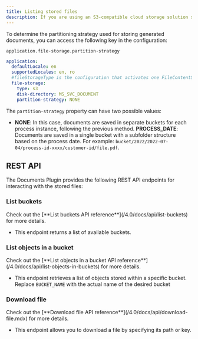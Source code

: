 ```yaml
---
title: Listing stored files
description: If you are using an S3-compatible cloud storage solution such as MinIO, the stored files are organized into buckets. A bucket serves as a container for objects stored in Amazon S3. The Documents Plugin provides a REST API that allows you to easily view the files stored in the buckets.
---
```


To determine the partitioning strategy used for storing generated documents, you can access the following key in the configuration:

`application.file-storage.partition-strategy`

```yaml
application:
  defaultLocale: en
  supportedLocales: en, ro
  #fileStorageType is the configuration that activates one FileContentService implementation. Valid values: minio / fileSystem
  file-storage:
    type: s3
    disk-directory: MS_SVC_DOCUMENT
    partition-strategy: NONE

```

The `partition-strategy` property can have two possible values:

* **NONE**: In this case, documents are saved in separate buckets for each process instance, following the previous method.
**PROCESS_DATE**: Documents are saved in a single bucket with a subfolder structure based on the process date. For example: `bucket/2022/2022-07-04/process-id-xxxx/customer-id/file.pdf`.


## REST API

The Documents Plugin provides the following REST API endpoints for interacting with the stored files:


### List buckets

<Check>
  Check out the [**List buckets API reference**](/4.0/docs/api/list-buckets) for more details.
</Check>

* This endpoint returns a list of available buckets.

### List objects in a bucket

<Check>
  Check out the [**List objects in a bucket API reference**](/4.0/docs/api/list-objects-in-buckets) for more details.
</Check>

* This endpoint retrieves a list of objects stored within a specific bucket. Replace `BUCKET_NAME` with the actual name of the desired bucket

### Download file

<Check>
  Check out the [**Download file API reference**](/4.0/docs/api/download-file.mdx) for more details.
</Check>

* This endpoint allows you to download a file by specifying its path or key.
